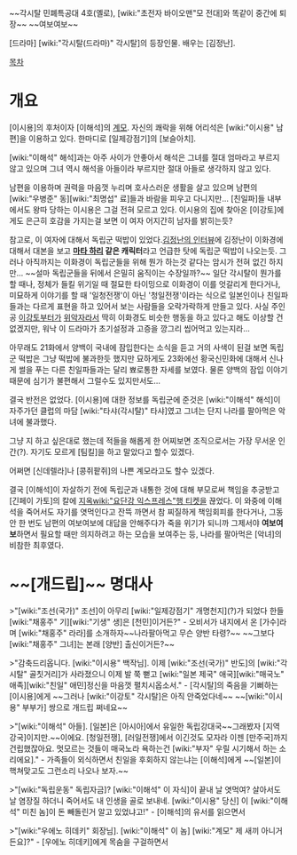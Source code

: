 ~~각시탈 민폐특공대 4호(옐로), [wiki:"초전자 바이오맨"모 전대]와 똑같이 중간에 퇴장~~ ~~여보여보~~

[드라마] [wiki:"각시탈(드라마)" 각시탈]의 등장인물. 배우는 [김정난].


[[목차]]
= 개요 =
[이시용]의 후처이자 [이해석]의 [[계모]]. 자신의 쾌락을 위해 어리석은 [wiki:"이시용" 남편]을 이용하고 있다. 한마디로 [일제강점기]의 [보슬아치].

[wiki:"이해석" 해석]과는 아주 사이가 안좋아서 해석은 그녀를 절대 엄마라고 부르지 않고 있으며 그녀 역시 해석을 아들이라 부르지만 절대 아들로 생각하지 않고 있다.

남편을 이용하며 권력을 마음껏 누리며 호사스러운 생활을 살고 있으며 남편의 [wiki:"우병준" 동][wiki:"최명섭" 료]들과 바람을 피우고 다니지만... [친일파]들 내부에서도 왕따 당하는 이시용은 그걸 전혀 모르고 있다. 이시용의 집에 찾아온 [이강토]에게도 은근히 호감을 가지는걸 보면 이 여자 어지간히 남자를 밝히는듯?

참고로, 이 여자에 대해서 독립군 떡밥이 있었다.[http://www.hani.co.kr/arti/culture/entertainment/543897.html 김정난의 인터뷰]에 김정난이 이화경에 대해서 대본을 보고 '''[[마타 하리]] 같은 캐릭터'''라고 언급한 탓에 독립군 떡밥이 나오는듯. 그러나 아직까지는 이화경이 독립군들을 위해 뭔가 하는것 같다는 암시가 전혀 없긴 하지만... ~~설마 독립군들을 뒤에서 은밀히 움직이는 수장일까?~~ 일단 각시탈이 뭔가를 할 때나, 정체가 들킬 위기일 때 절묘한 타이밍으로 이화경이 이를 엇갈리게 한다거나, 미묘하게 이야기를 할 때 '일청전쟁'이 아닌 '청일전쟁'이라는 식으로 일본인이나 친일파들과는 다르게 표현을 하고 있어서 보는 사람들을 오락가락하게 만들고 있다. 사실 주인공 [[이강토]]부터가 [[위악자]]라서 딱히 이화경도 비슷한 행동을 하고 있다고 해도 이상할 건 없겠지만, 워낙 이 드라마가 초기설정과 고증을 깡그리 씹어먹고 있는지라... 

아무래도 21화에서 양백이 국내에 잠입한다는 소식을 듣고 거의 사색이 된걸 보면 독립군 떡밥은 그냥 떡밥에 불과한듯 했지만 묘하게도 23화에선 황국신민화에 대해서 신나게 썰을 푸는 다른 친일파들과는 달리 뾰로통한 자세를 보였다. 물론 양백의 잠입 이야기때문에 심기가 불편해서 그럴수도 있지만서도...

결국 반전은 없었다. [이시용]에 대한 정보를 독립군에 준것은 [wiki:"이해석" 해석]이 자주가던 클럽의 마담 [wiki:"타샤(각시탈)" 타샤]였고 그녀는 단지 나라를 팔아먹은 악녀에 불과했다.

그냥 지 하고 싶은대로 했는데 적들을 해롭게 한 어찌보면 조직으로서는 가장 무서운 인간(?). 자기도 모르게 [팀킬]을 하고 말았다고 할수 있겠다.

어쩌면 [신데렐라]나 [콩쥐팥쥐]의 나쁜 계모라고도 할수 있겠다.

결국 [이해석]이 자살하기 전에 독립군과 내통한 것에 대해 부모로써 책임을 추궁받고 [긴페이 가토]의 칼에 [[지옥]][[wiki:"요단강 익스프레스"행 티켓]]을 끊었다. 이 와중에 이해석을 죽어서도 자기를 엿먹인다고 잔뜩 까면서 참 찌질하게 책임회피를 한다거나, 그동안 한 번도 남편의 여보여보에 대답을 안해주다가 죽을 위기가 되니까 그제서야 '''여보여보'''하면서 필요할 때만 의지하려고 하는 모습을 보여주는 등, 나라를 팔아먹은 [악녀]의 비참한 최후였다.

= ~~[개드립]~~ 명대사 =
>"[wiki:"조선(국가)" 조선]이 아무리 [wiki:"일제강점기" 개명천지](?)가 되었다 한들 [wiki:"채홍주" 기][wiki:"기생" 생]은 [천민]이거든?" - 오비서가 내지에서 온 [가수]라며 [wiki:"채홍주" 라라]를 소개하자~~나라팔아먹고 무슨 양반 타령?~~ ~~그보다 [wiki:"채홍주" 그녀]는 본래 [양반] 출신이거든?~~

>"감축드리옵니다. [wiki:"이시용" 백작님]. 이제 [wiki:"조선(국가)" 반도]의 [wiki:"각시탈" 골칫거리]가 사라졌으니 이제 발 쭉 뻗고 [wiki:"일본 제국" 애국][wiki:"매국노" 애족][wiki:"친일" 애민]정신을 마음껏 펼치시옵소서." - [각시탈]의 죽음을 기뻐하는 [이시용]에게 ~~그러나 [wiki:"이강토" 각시탈]은 아직 안죽었다네~~ ~~[wiki:"이시용" 부부가] 쌍으로 개드립 쩌네요~~

>"[wiki:"이해석" 아들]. [일본]은 [아시아]에서 유일한 독립강대국~~그래봤자 [지역 강국]이지만.~~이에요. [청일전쟁], [러일전쟁]에서 이긴것도 모자라 이젠 [만주국]까지 건립했잖아요. 멋모르는 것들이 매국노라 욕하는건 [wiki:"부자" 우릴 시기해서 하는 소리에요]." - 가족들이 외식하면서 친일을 후회하지 않는냐는 [이해석]에게 ~~[일본]이 핵쳐맞고도 그런소리 나오나 보자.~~

>"[wiki:"독립운동" 독립자금]? [wiki:"이해석" 이 자식]이 끝내 날 엿먹여? 살아서도 날 염장질 하더니 죽어서도 내 인생을 골로 보내네. [wiki:"이시용" 당신] 이 [wiki:"이해석" 미친 놈]이 돈 빼돌린거 알고 있었냐고!"  - [이해석]의 유서를 읽으면서

>"[wiki:"우에노 히데키" 회장님]. [wiki:"이해석" 이 놈] [wiki:"계모" 제 새끼 아니거든요]?" - [우에노 히데키]에게 목숨을 구걸하면서
